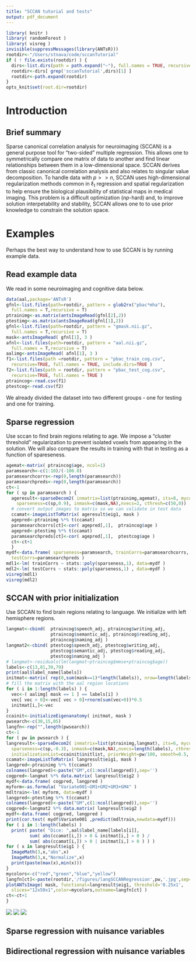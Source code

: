 ```yaml
---
title: "SCCAN tutorial and tests"
output: pdf_document
---
```

```r
library( knitr )
library( randomForest )
library( visreg )
invisible(suppressMessages(library(ANTsR)))
rootdir<-"/Users/stnava/code/sccanTutorial"
if ( ! file.exists(rootdir) ) {
  dirs<-list.dirs(path = path.expand("~"), full.names = TRUE, recursive = TRUE)
  rootdir<-dirs[ grep('sccanTutorial',dirs)[1] ]
  rootdir<-path.expand(rootdir)
}
opts_knit$set(root.dir=rootdir)
```

# Introduction

## Brief summary
Sparse canonical correlation analysis for neuroimaging (SCCAN) is a general purpose
tool for "two-sided" multiple regression.  This allows one to symmetrically
compare one matrix of data to another and find linear relationships between
them in a low-dimensional space.  SCCAN derives from classic canonical correlation
analysis and also relates to singular value decomposition.  To handle data with $p>>n$,
SCCAN uses high-dimensional regularization methods common in $\ell_1$ regression
and spatial regularization to help ensure the biological plausibility of statistical
maps in medical imaging.  This problem is a difficult optimization ($np$-hard)
and, to improve solution interpetability and stability, SCCAN allows one to
to use prior knowledge to constrain the solution space.

# Examples

Perhaps the best way to understand how to use SCCAN is by running example data.

## Read example data
We read in some neuroimaging and cognitive data below.
```r
data(aal,package='ANTsR')
gfnl<-list.files(path=rootdir, pattern = glob2rx("pbac*mha"),
  full.names = T,recursive = T) 
ptrainimg<-as.matrix(antsImageRead(gfnl[2],2))
ptestimg<-as.matrix(antsImageRead(gfnl[1],2))
gfnl<-list.files(path=rootdir, pattern = "gmask.nii.gz",
  full.names = T,recursive = T) 
mask<-antsImageRead( gfnl[1], 3 )
afnl<-list.files(path=rootdir, pattern = "aal.nii.gz",
  full.names = T,recursive = T) 
aalimg<-antsImageRead( afnl[1], 3 )
f1<-list.files(path =rootdir, pattern = "pbac_train_cog.csv",
  recursive=TRUE, full.names = TRUE, include.dirs=TRUE )
f2<-list.files(path = rootdir, pattern = "pbac_test_cog.csv",
  recursive=TRUE, full.names = TRUE )
ptraincog<-read.csv(f1)
ptestcog<-read.csv(f2)
```
We already divided the dataset into two different groups - one for testing and 
one for training.  

## Sparse regression

Use sccan to find brain regions relating to age.  We impose a "cluster
threshold" regularization to prevent isolated voxels from appearing in
the solution.  We will also compare the results in training with that
in testing as a function of spareseness.
```r
agemat<-matrix( ptraincog$age, ncol=1)
paramsearch<-c(1:10)/(-100.0)
paramsearchcorrs<-rep(0,length(paramsearch))
paramsearchpreds<-rep(0,length(paramsearch))
ct<-1
for ( sp in paramsearch ) {
  ageresult<-sparseDecom2( inmatrix=list(ptrainimg,agemat), its=8, mycoption=1,
    sparseness=c(sp,0.9), inmask=c(mask,NA),nvecs=2, cthresh=c(50,0))
  # convert output images to matrix so we can validate in test data
  ccamat<-imageListToMatrix( ageresult$eig1, mask )
  agepred<-ptrainimg %*% t(ccamat)
  paramsearchcorrs[ct]<-cor( agepred[,1],  ptraincog$age )
  agepred<-ptestimg %*% t(ccamat)
  paramsearchpreds[ct]<-cor( agepred[,1],  ptestcog$age )
  ct<-ct+1
  }
mydf<-data.frame( sparseness=paramsearch, trainCorrs=paramsearchcorrs, 
  testCorrs=paramsearchpreds )
mdl1<-lm( trainCorrs ~ stats::poly(sparseness,1), data=mydf ) 
mdl2<-lm( testCorrs ~ stats::poly(sparseness,1) , data=mydf ) 
visreg(mdl1)
visreg(mdl2)
```

## SCCAN with prior initialization

Use SCCAN to find brain regions relating to language.
We initialize with left hemisphere regions.

```r
langmat<-cbind(  ptraincog$speech_adj, ptraincog$writing_adj, 
                 ptraincog$semantic_adj, ptraincog$reading_adj,
                 ptraincog$naming_adj )
langmat2<-cbind( ptestcog$speech_adj, ptestcog$writing_adj, 
                 ptestcog$semantic_adj, ptestcog$reading_adj,
                 ptestcog$naming_adj )
# langmat<-residuals(lm(langmat~ptraincog$mmse+ptraincog$age))
labels<-c(13,81,39,79)
print(aal$label_name[labels])
initmat<-matrix( rep(0,sum(mask==1)*length(labels)), nrow=length(labels) )
# fill the matrix with the aal region locations
for ( i in 1:length(labels) ) {
  vec<-( aalimg[ mask == 1 ] == labels[i] )
  vec[ vec > 0]<-vec[ vec > 0]+rnorm(sum(vec>0))*0.5
  initmat[i,]<-vec
}
ccainit<-initializeEigenanatomy( initmat, mask )
pwsearch<-c(30,15,05)
langfn<-rep("",length(pwsearch))
ct<-1
for ( pw in pwsearch ) {
langresult<-sparseDecom2( inmatrix=list(ptrainimg,langmat), its=6, mycoption=1,
  sparseness=c(sp,-0.3), inmask=c(mask,NA),nvecs=length(labels), cthresh=c(5,0), 
  initializationList=ccainit$initlist, priorWeight=pw/100, smooth=0.5, ell1=-10 )
ccamat<-imageListToMatrix( langresult$eig1, mask )
langpred<-ptrainimg %*% t(ccamat)
colnames(langpred)<-paste("GM",c(1:ncol(langpred)),sep='')
cogpred<-langmat %*% data.matrix( langresult$eig2 )
mydf<-data.frame( cogpred, langpred )
myform<-as.formula( "Variate001~GM1+GM2+GM3+GM4" )
mdltrain<-lm( myform, data=mydf )
langpred<-ptestimg %*% t(ccamat)
colnames(langpred)<-paste("GM",c(1:ncol(langpred)),sep='')
cogpred<-langmat2 %*% data.matrix( langresult$eig2 )
mydf<-data.frame( cogpred, langpred )
print(cor.test( mydf$Variate001 ,predict(mdltrain,newdata=mydf)))
for ( i in 1:length(labels) )
  print( paste( "Dice: ",aal$label_name[labels[i]],
         sum( abs(ccamat[i,]) > 0 & initmat[i,] > 0 ) /
         sum( abs(ccamat[i,]) > 0 | initmat[i,] > 0 ) ) )
for ( x in langresult$eig1 ) {
  ImageMath(3,x,"abs",x)
  ImageMath(3,x,"Normalize",x)
  print(paste(max(x),min(x)))
}
mycolors<-c("red","green","blue","yellow")
langfn[ct]<-paste(rootdir,'/figures/langSCCANRegression',pw,'.jpg',sep='')
plotANTsImage( mask, functional=langresult$eig1, threshold='0.25x1',
  slices="12x50x1",color=mycolors,outname=langfn[ct] )
ct<-ct+1
}
```

![](`r langfn[1]`)
![](`r langfn[2]`)
![](`r langfn[3]`)

## Sparse regression with nuisance variables

## Bidirectional regression with nuisance variables

